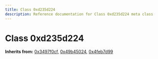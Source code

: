 ```yaml
---
title: Class 0xd235d224
description: Reference documentation for Class 0xd235d224 meta class
---
```



# Class 0xd235d224

**Inherits from:** [0x3497f0cf](/classes/0x3497f0cf), [0x49b45024](/classes/0x49b45024), [0x4feb7d99](/classes/0x4feb7d99)

<ClassDetails file="/db/classes/0xd235d224.31bbaf49b9eb.json" />
